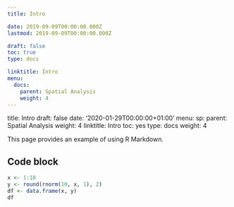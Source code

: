 ```yaml
---
title: Intro

date: 2019-09-09T00:00:00.000Z
lastmod: 2019-09-09T00:00:00.000Z

draft: false
toc: true
type: docs

linktitle: Intro
menu:
  docs:
    parent: Spatial Analysis
    weight: 4
---
```




title: Intro
draft: false
date: '2020-01-29T00:00:00+01:00'
menu:
  sp:
    parent: Spatial Analysis
    weight: 4
linktitle: Intro
toc: yes
type: docs
weight: 4


This page provides an example of using R Markdown.

## Code block

```r
x <- 1:10
y <- round(rnorm(10, x, 1), 2)
df <- data.frame(x, y)
df
```




